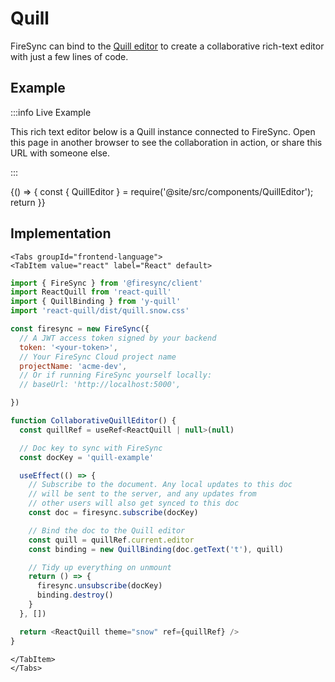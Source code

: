 

# Quill

FireSync can bind to the [Quill editor](https://quilljs.com/) to create a collaborative rich-text editor with just a few lines of code.

## Example

:::info Live Example

This rich text editor below is a Quill instance connected to FireSync. Open this page in another browser to see the collaboration in action, or share this URL with someone else.

:::

<BrowserOnly>
  {() => {
    const { QuillEditor } = require('@site/src/components/QuillEditor');
    return <QuillEditor docKey="rich-text-quill" initialValue="This editor supports real-time collaboration. Open in another browser to try it out!" />
  }}
</BrowserOnly>

## Implementation

```mdx-code-block
<Tabs groupId="frontend-language">
<TabItem value="react" label="React" default>
```

```js
import { FireSync } from '@firesync/client'
import ReactQuill from 'react-quill'
import { QuillBinding } from 'y-quill'
import 'react-quill/dist/quill.snow.css'

const firesync = new FireSync({
  // A JWT access token signed by your backend
  token: '<your-token>',
  // Your FireSync Cloud project name
  projectName: 'acme-dev',
  // Or if running FireSync yourself locally:
  // baseUrl: 'http://localhost:5000',

})

function CollaborativeQuillEditor() {
  const quillRef = useRef<ReactQuill | null>(null)

  // Doc key to sync with FireSync
  const docKey = 'quill-example'

  useEffect(() => {
    // Subscribe to the document. Any local updates to this doc
    // will be sent to the server, and any updates from
    // other users will also get synced to this doc
    const doc = firesync.subscribe(docKey)

    // Bind the doc to the Quill editor
    const quill = quillRef.current.editor
    const binding = new QuillBinding(doc.getText('t'), quill)

    // Tidy up everything on unmount
    return () => {
      firesync.unsubscribe(docKey)
      binding.destroy()
    }
  }, [])

  return <ReactQuill theme="snow" ref={quillRef} />
}
```

```mdx-code-block
</TabItem>
</Tabs>
```

